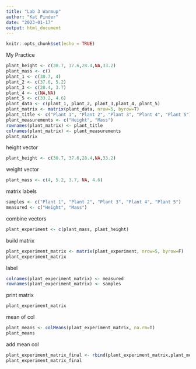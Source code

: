 ```yaml
---
title: "Lab 3 Warmup"
author: "Kat Pinder"
date: "2023-01-17"
output: html_document
---
```


```r
knitr::opts_chunk$set(echo = TRUE)
```

My Practice
```r
plant_height <- c(30.7, 37.6,28.4,NA,33.2)
plant_mass <- c()
plant_1 <- c(30.7, 4)
plant_2 <- c(37.6, 5.2)
plant_3 <- c(28.4, 3.7)
plant_4 <- c(NA,NA)
plant_5 <- c(33.2, 4.6)
plant_data <- c(plant_1, plant_2, plant_3,plant_4, plant_5)
plant_matrix <- matrix(plant_data, nrow=5, byrow=T)
plant_title <- c("Plant 1", "Plant 2", "Plant 3", "Plant 4", "Plant 5")
plant_measurements <- c("Height", "Mass")
rownames(plant_matrix) <- plant_title
colnames(plant_matrix) <- plant_measurements
plant_matrix
```

height vector
```r
plant_height <- c(30.7, 37.6,28.4,NA,33.2)
```
weight vector
```r
plant_mass <- c(4, 5.2, 3.7, NA, 4.6)
```
matrix labels
```r
samples <- c("Plant 1", "Plant 2", "Plant 3", "Plant 4", "Plant 5")
measured <- c("Height", "Mass")
```
combine vectors
```r
plant_experiment <- c(plant_mass, plant_height)
```

build matrix
```r
plant_experiment_matrix <- matrix(plant_experiment, nrow=5, byrow=F)
plant_experiment_matrix
```
label
```r
colnames(plant_experiment_matrix) <- measured
rownames(plant_experiment_matrix) <- samples
```
print matrix
```r
plant_experiment_matrix
```
mean of col
```r
plant_means <- colMeans(plant_experiment_matrix, na.rm=T)
plant_means
```
add mean col
```r
plant_experiment_matrix_final <- rbind(plant_experiment_matrix,plant_means)
plant_experiment_matrix_final
```

